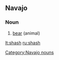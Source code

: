 ==Navajo==

===Noun===
{{infl|nv|noun}}

# [[bear]] (animal)

[[Category:Navajo nouns]]

[[lt:shash]]
[[ru:shash]]